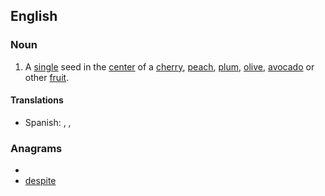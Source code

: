 ==English==

===Noun===
{{en-noun|sg=[[seed]] [[pit]]}}

# A [[single]] seed in the [[center]] of a [[cherry]], [[peach]], [[plum]], [[olive]], [[avocado]] or other [[fruit]].

====Translations====
{{trans-top|single, central seed}}
{{trans-mid}}
* Spanish: {{t|es|hueso|m}}, {{t|es|güito|m}}, {{t|es|tito|m}}
{{trans-bottom}}

===Anagrams===
* {{alphagram|deeipst}}
* [[despite#English|despite]]